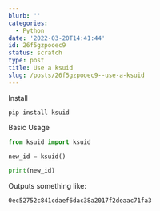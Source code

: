 ```yaml
---
blurb: ''
categories:
  - Python
date: '2022-03-20T14:41:44'
id: 26f5gzpooec9
status: scratch
type: post
title: Use a ksuid
slug: /posts/26f5gzpooec9--use-a-ksuid
---
```


Install

```
pip install ksuid
```

Basic Usage

```python
from ksuid import ksuid

new_id = ksuid()

print(new_id)
```

Outputs something like:

```txt
0ec52752c841cdaef6dac38a2017f2deaac71fa3
```

